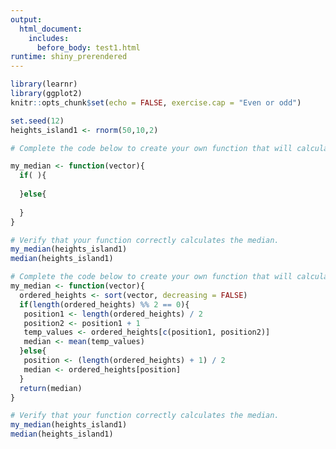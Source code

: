 ```yaml
---
output: 
  html_document:
    includes:
      before_body: test1.html
runtime: shiny_prerendered
---
```


```r
library(learnr)
library(ggplot2)
knitr::opts_chunk$set(echo = FALSE, exercise.cap = "Even or odd")

set.seed(12)
heights_island1 <- rnorm(50,10,2)

```

```r
# Complete the code below to create your own function that will calculate the median of any vector

my_median <- function(vector){
  if( ){
   
  }else{ 
   
  }
}

# Verify that your function correctly calculates the median.
my_median(heights_island1)
median(heights_island1)
```

```r
# Complete the code below to create your own function that will calculate the median of any vector
my_median <- function(vector){
  ordered_heights <- sort(vector, decreasing = FALSE)
  if(length(ordered_heights) %% 2 == 0){
   position1 <- length(ordered_heights) / 2
   position2 <- position1 + 1
   temp_values <- ordered_heights[c(position1, position2)]
   median <- mean(temp_values)
  }else{ 
   position <- (length(ordered_heights) + 1) / 2
   median <- ordered_heights[position]
  }
  return(median)
}

# Verify that your function correctly calculates the median.
my_median(heights_island1)
median(heights_island1) 
```

<div data-iframe-height></div>
